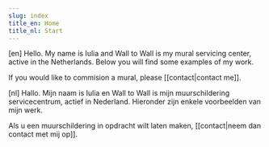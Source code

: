 ```yaml
---
slug: index
title_en: Home
title_nl: Start
---
```


<script context="module">
</script>

<x-intro>

[en]
Hello. My name is Iulia and Wall to Wall is my mural servicing center, active
in the Netherlands. Below you will find some examples of my work.

If you would like to commision a mural, please [[contact|contact me]].

[nl]
Hallo. Mijn naam is Iulia en Wall to Wall is mijn muurschildering servicecentrum, actief in Nederland. Hieronder zijn enkele voorbeelden van mijn werk. 

Als u een muurschildering in opdracht wilt laten maken, [[contact|neem dan contact met mij op]].

</x-intro>

<Gallery />

<style type="postcss">
x-intro {
    @apply bg-stone-200;
    width: 100% !important;
    padding: 2rem 4rem;
}
</style>
